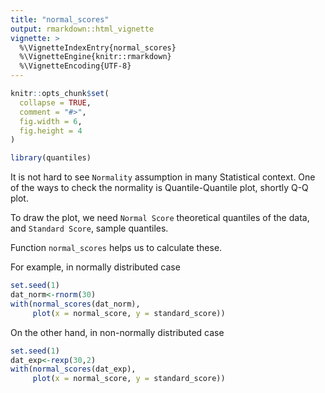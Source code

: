 ```yaml
---
title: "normal_scores"
output: rmarkdown::html_vignette
vignette: >
  %\VignetteIndexEntry{normal_scores}
  %\VignetteEngine{knitr::rmarkdown}
  %\VignetteEncoding{UTF-8}
---
```


```r
knitr::opts_chunk$set(
  collapse = TRUE,
  comment = "#>",
  fig.width = 6,
  fig.height = 4
)
```

```r
library(quantiles)
```

It is not hard to see `Normality` assumption in many Statistical context. One of the ways to check the normality is Quantile-Quantile plot, shortly Q-Q plot.

To draw the plot, we need `Normal Score` theoretical quantiles of the data, and `Standard Score`, sample quantiles.

Function `normal_scores` helps us to calculate these.

For example, in normally distributed case

```r
set.seed(1)
dat_norm<-rnorm(30)
with(normal_scores(dat_norm),
     plot(x = normal_score, y = standard_score))
```

On the other hand, in non-normally distributed case

```r
set.seed(1)
dat_exp<-rexp(30,2)
with(normal_scores(dat_exp),
     plot(x = normal_score, y = standard_score))
```

